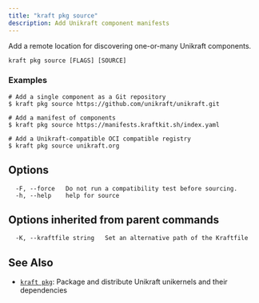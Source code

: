 ```yaml
---
title: "kraft pkg source"
description: Add Unikraft component manifests
---
```


Add a remote location for discovering one-or-many Unikraft components.


```
kraft pkg source [FLAGS] [SOURCE]
```

### Examples

```
# Add a single component as a Git repository
$ kraft pkg source https://github.com/unikraft/unikraft.git

# Add a manifest of components
$ kraft pkg source https://manifests.kraftkit.sh/index.yaml

# Add a Unikraft-compatible OCI compatible registry
$ kraft pkg source unikraft.org

```

## Options

```
  -F, --force   Do not run a compatibility test before sourcing.
  -h, --help    help for source
```

## Options inherited from parent commands

```
  -K, --kraftfile string   Set an alternative path of the Kraftfile
```

## See Also

* [`kraft pkg`](/docs/cli/reference/kraft/pkg): Package and distribute Unikraft unikernels and their dependencies

